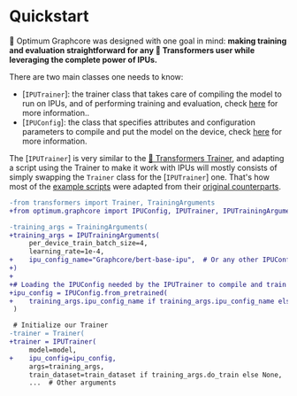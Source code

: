 <!---
Copyright 2022 The HuggingFace Team. All rights reserved.

Licensed under the Apache License, Version 2.0 (the "License");
you may not use this file except in compliance with the License.
You may obtain a copy of the License at

    http://www.apache.org/licenses/LICENSE-2.0

Unless required by applicable law or agreed to in writing, software
distributed under the License is distributed on an "AS IS" BASIS,
WITHOUT WARRANTIES OR CONDITIONS OF ANY KIND, either express or implied.
See the License for the specific language governing permissions and
limitations under the License.
-->


# Quickstart

🤗 Optimum Graphcore was designed with one goal in mind: **making training and evaluation straightforward for any 🤗 Transformers user while leveraging the complete power of IPUs.**

There are two main classes one needs to know:

- [`IPUTrainer`]: the trainer class that takes care of compiling the model to run on IPUs, and of performing training and evaluation, check [here](trainer.mdx) for more information..
- [`IPUConfig`]: the class that specifies attributes and configuration parameters to compile and put the model on the device, check [here](ipu_config.mdx) for more information.

The [`IPUTrainer`] is very similar to the [🤗 Transformers Trainer](https://huggingface.co/docs/transformers/main_classes/trainer), and adapting a script using the Trainer to make it work with IPUs will mostly consists of simply swapping the `Trainer` class for the [`IPUTrainer`] one. That's how most of the [example scripts](https://github.com/huggingface/optimum-graphcore/tree/main/examples) were adapted from their [original counterparts](https://github.com/huggingface/transformers/tree/master/examples/pytorch).

```diff
-from transformers import Trainer, TrainingArguments
+from optimum.graphcore import IPUConfig, IPUTrainer, IPUTrainingArguments

-training_args = TrainingArguments(
+training_args = IPUTrainingArguments(
     per_device_train_batch_size=4,
     learning_rate=1e-4,
+    ipu_config_name="Graphcore/bert-base-ipu",  # Or any other IPUConfig on the Hub or stored locally
+)
+
+# Loading the IPUConfig needed by the IPUTrainer to compile and train the model on IPUs
+ipu_config = IPUConfig.from_pretrained(
+    training_args.ipu_config_name if training_args.ipu_config_name else model_args.model_name_or_path,
 )

 # Initialize our Trainer
-trainer = Trainer(
+trainer = IPUTrainer(
     model=model,
+    ipu_config=ipu_config,
     args=training_args,
     train_dataset=train_dataset if training_args.do_train else None,
     ...  # Other arguments
```
